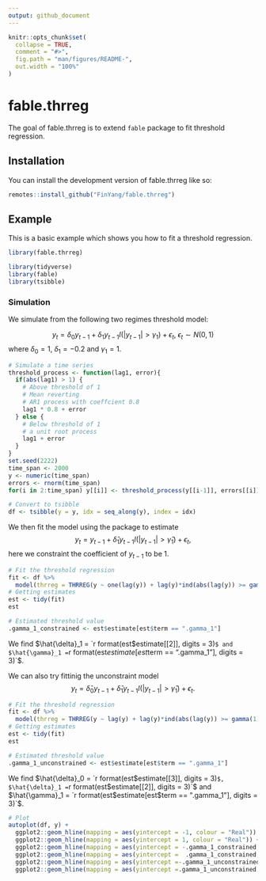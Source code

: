 ```yaml
---
output: github_document
---
```


<!-- README.md is generated from README.Rmd. Please edit that file -->

```r
knitr::opts_chunk$set(
  collapse = TRUE,
  comment = "#>",
  fig.path = "man/figures/README-",
  out.width = "100%"
)
```

# fable.thrreg

<!-- badges: start -->
<!-- badges: end -->

The goal of fable.thrreg is to extend `fable` package to fit threshold regression.

## Installation

You can install the development version of fable.thrreg like so:

```r
remotes::install_github("FinYang/fable.thrreg")
```

## Example

This is a basic example which shows you how to fit a threshold regression.

```r
library(fable.thrreg)

library(tidyverse) 
library(fable)
library(tsibble)
```

### Simulation

We simulate from the following two regimes threshold model:

$$
y_{t} = \delta_0y_{t-1} + \delta_1 y_{t-1} I(|y_{t-1}| >\gamma_1) + \epsilon_t, \ \epsilon_t \sim N(0, 1)
$$
where $\delta_0 = 1$, $\delta_1 = -0.2$ and $\gamma_1 = 1$.



```r
# Simulate a time series
threshold_process <- function(lag1, error){
  if(abs(lag1) > 1) {
    # Above threshold of 1
    # Mean reverting 
    # AR1 process with coeffcient 0.8
    lag1 * 0.8 + error
  } else {
    # Below threshold of 1
    # a unit root process
    lag1 + error
  }
}
set.seed(2222)
time_span <- 2000
y <- numeric(time_span)
errors <- rnorm(time_span)
for(i in 2:time_span) y[[i]] <- threshold_process(y[[i-1]], errors[[i]])

# Convert to tsibble
df <- tsibble(y = y, idx = seq_along(y), index = idx)
```

We then fit the model using the package to estimate
$$
y_{t} = y_{t-1} +\hat{\delta}_1 y_{t-1} I(|y_{t-1}| >\hat{\gamma}_1) + \epsilon_t,
$$
here we constraint the coefficient of $y_{t-1}$ to be 1.

```r
# Fit the threshold regression
fit <- df %>% 
  model(thrreg = THRREG(y ~ one(lag(y)) + lag(y)*ind(abs(lag(y)) >= gamma(1))))
# Getting estimates
est <- tidy(fit)
est

# Estimated threshold value
.gamma_1_constrained <- est$estimate[est$term == ".gamma_1"]
```

We find $\hat{\delta}_1 = `r format(est$estimate[[2]], digits = 3)`$ and $\hat{\gamma}_1 = `r format(est$estimate[est$term == ".gamma_1"], digits = 3)`$.

We can also try fittinig the unconstraint model
$$
y_{t} = \hat{\delta}_0y_{t-1} +\hat{\delta}_1 y_{t-1} I(|y_{t-1}| >\hat{\gamma}_1) + \epsilon_t.
$$

```r
# Fit the threshold regression
fit <- df %>% 
  model(thrreg = THRREG(y ~ lag(y) + lag(y)*ind(abs(lag(y)) >= gamma(1))))
# Getting estimates
est <- tidy(fit)
est

# Estimated threshold value
.gamma_1_unconstrained <- est$estimate[est$term == ".gamma_1"]
```

We find $\hat{\delta}_0 = `r format(est$estimate[[3]], digits = 3)`$, $\hat{\delta}_1 = `r format(est$estimate[[2]], digits = 3)`$ and $\hat{\gamma}_1 = `r format(est$estimate[est$term == ".gamma_1"], digits = 3)`$.


```r
# Plot
autoplot(df, y) +
  ggplot2::geom_hline(mapping = aes(yintercept = -1, colour = "Real")) +
  ggplot2::geom_hline(mapping = aes(yintercept = 1, colour = "Real")) +
  ggplot2::geom_hline(mapping = aes(yintercept = -.gamma_1_constrained, colour = "Constrained")) + 
  ggplot2::geom_hline(mapping = aes(yintercept =  .gamma_1_constrained, colour = "Constrained")) + 
  ggplot2::geom_hline(mapping = aes(yintercept =-.gamma_1_unconstrained, colour = "Unconstrained")) +
  ggplot2::geom_hline(mapping = aes(yintercept =.gamma_1_unconstrained, colour = "Unconstrained"))
```


